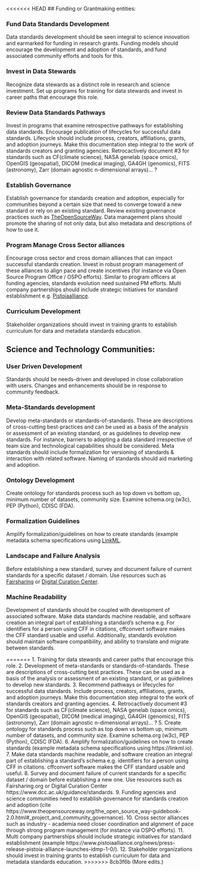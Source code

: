 

<<<<<<< HEAD
## Funding or Grantmaking entities: 

### Fund Data Standards Development
Data standards development should be seen integral to science innovation and earmarked for funding in research grants. Funding models should encourage the development and adoption of standards, and fund associated community efforts and tools for this. 

### Invest in Data Stewards 
Recognize data stewards as a distinct role in research and science investment. Set up programs for training for data stewards and invest in career paths that encourage this role. 

### Review Data Standards Pathways

Invest in programs that examine retrospective pathways for establishing data standards. Encourage publication of lifecycles for successful data standards. Lifecycle should include process, creators, affiliations, grants, and adoption journeys. Make this documentation step integral to the work of standards creators and granting agencies. Retrocactively document #3 for standards such as CF(climate science), NASA genelab (space omics), OpenGIS (geospatial), DICOM (medical imaging), GA4GH (genomics), FITS (astronomy), Zarr (domain agnostic n-dimensional arrays)... ? 

### Establish Governance 

Establish governance for standards creation and adoption, especially for communities beyond a certain size that need to converge toward a new standard or rely on an existing standard. Review existing governance practices such as [TheOpenSourceWay](https://www.theopensourceway.org/the_open_source_way-guidebook-2.0.html#_project_and_community_governance). Data management plans should promote the sharing of not only data, but also metadata and descriptions of how to use it.  


### Program Manage Cross Sector alliances

Encourage cross sector and cross domain alliances that can impact successful standards creation. Invest in robust program management of these alliances to align pace and create incentives (for instance via Open Source Program Office / OSPO efforts). Similar to program officers at funding agencies, standards evolution need sustained PM efforts. Multi company partnerships should include strategic initiatives for standard establishment e.g. [Pistoiaalliance](https://www.pistoiaalliance.org/news/press-release-pistoia-alliance-launches-idmp-1-0/). 



### Curriculum Development

Stakeholder organizations should invest in training grants to establish curriculum for data and metadata standards education. </ol>


## Science and Technology Communities:

### User Driven Development 

Standards should be needs-driven and developed in close collaboration with users. Changes and enhancements should be in response to community feedback. 

### Meta-Standards development

Develop meta-standards or standards-of-standards. These are descriptions of cross-cutting best-practices and can be used as a basis of the analysis or assessment of an existing standard, or as guidelines to develop new standards. For instance, barriers to adopting a data standard irrespective of team size and technological capabilities should be considered. Meta standards should include formalization for versioning of standards & interaction with related software. Naming of standards should aid marketing and adoption. 

### Ontology Development

Create ontology for standards process such as top down vs bottom up, minimum number of datasets, community size. Examine schema.org (w3c), PEP (Python), CDISC (FDA). 


### Formalization Guidelines

Amplify formalization/guidelines on how to create standards (example metadata schema specifications using [LinkML](https://linkml.io). 

### Landscape and Failure Analysis

Before establishing a new standard, survey and document failure of current standards for a specific dataset / domain. Use resources such as [Fairsharing](https://fairsharing.org/) or [Digital Curation Center](https://www.dcc.ac.uk/guidance/standards).

### Machine Readability

Development of standards should be coupled with development of associated software. Make data standards machine readable, and software creation an integral part of establishing a standard's schema e.g. For identifiers for a person using CFF in citations, cffconvert software makes the CFF standard usable and useful. 
Additionally, standards evolution should maintain software compatibility, and ability to translate and migrate between standards. 


=======
1. Training for data stewards and career paths that encourage this role.
2. Development of meta-standards or standards-of-standards. These are descriptions of cross-cutting best practices. These can be used as a basis of the analysis or assessment of an existing standard, or as guidelines to develop new standards.
3. Recommend pathways or lifecycles for successful data standards. Include process, creators, affiliations, grants, and adoption journeys. Make this documentation step integral to the work of standards creators and granting agencies.
4. Retrocactively document #3 for standards such as CF(climate science), NASA genelab (space omics), OpenGIS (geospatial), DICOM (medical imaging), GA4GH (genomics), FITS (astronomy), Zarr (domain agnostic n-dimensional arrays)... ?
5. Create ontology for standards process such as top down vs bottom up, minimum number of datasets, and community size. Examine schema.org (w3c), PEP (Python), CDISC (FDA).
6. Amplify formalization/guidelines on how to create standards (example metadata schema specifications using https://linkml.io).
7. Make data standards machine readable, and software creation an integral part of establishing a standard's schema e.g. identifiers for a person using CFF in citations. cffconvert software makes the CFF standard usable and useful.
8. Survey and document failure of current standards for a specific dataset / domain before establishing a new one. Use resources such as Fairsharing.org or Digital Curation Center https://www.dcc.ac.uk/guidance/standards.
9. Funding agencies and science communities need to establish governance for standards creation and adoption (cite https://www.theopensourceway.org/the_open_source_way-guidebook-2.0.html#_project_and_community_governance).
10. Cross sector alliances such as industry - academia need closer coordination and algnment of pace through strong program management (for instance via OSPO efforts).
11. Multi company partnerships should include strategic initiatives for standard establishment (example https://www.pistoiaalliance.org/news/press-release-pistoia-alliance-launches-idmp-1-0/).
12. Stakeholder organizations should invest in training grants to establish curriculum for data and metadata standards education.
>>>>>>> 8cb3f6b (More edits.)


